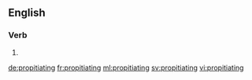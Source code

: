 ==English==

===Verb===
{{head|en|present participle}}

# {{present participle of|propitiate|lang=en}}

[[de:propitiating]]
[[fr:propitiating]]
[[ml:propitiating]]
[[sv:propitiating]]
[[vi:propitiating]]